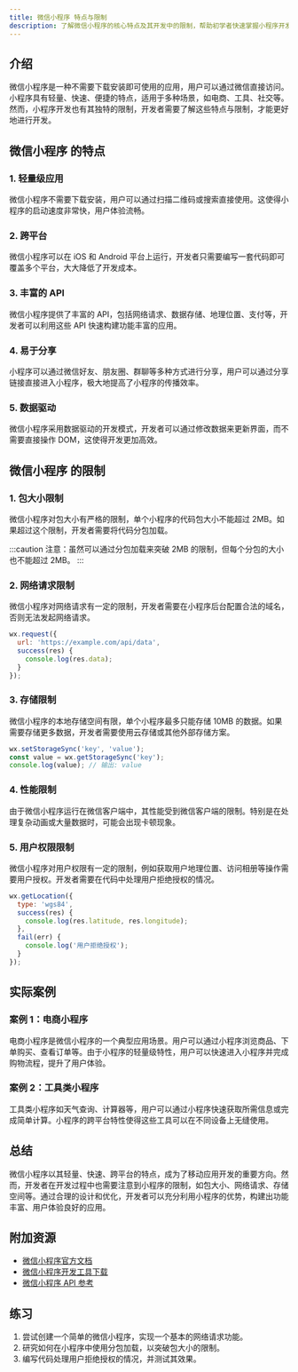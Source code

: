 ```yaml
---
title: 微信小程序 特点与限制
description: 了解微信小程序的核心特点及其开发中的限制，帮助初学者快速掌握小程序开发的关键概念。
---
```


## 介绍

微信小程序是一种不需要下载安装即可使用的应用，用户可以通过微信直接访问。小程序具有轻量、快速、便捷的特点，适用于多种场景，如电商、工具、社交等。然而，小程序开发也有其独特的限制，开发者需要了解这些特点与限制，才能更好地进行开发。

## 微信小程序 的特点

### 1. 轻量级应用

微信小程序不需要下载安装，用户可以通过扫描二维码或搜索直接使用。这使得小程序的启动速度非常快，用户体验流畅。

### 2. 跨平台

微信小程序可以在 iOS 和 Android 平台上运行，开发者只需要编写一套代码即可覆盖多个平台，大大降低了开发成本。

### 3. 丰富的 API

微信小程序提供了丰富的 API，包括网络请求、数据存储、地理位置、支付等，开发者可以利用这些 API 快速构建功能丰富的应用。

### 4. 易于分享

小程序可以通过微信好友、朋友圈、群聊等多种方式进行分享，用户可以通过分享链接直接进入小程序，极大地提高了小程序的传播效率。

### 5. 数据驱动

微信小程序采用数据驱动的开发模式，开发者可以通过修改数据来更新界面，而不需要直接操作 DOM，这使得开发更加高效。

## 微信小程序 的限制

### 1. 包大小限制

微信小程序对包大小有严格的限制，单个小程序的代码包大小不能超过 2MB。如果超过这个限制，开发者需要将代码分包加载。

:::caution
注意：虽然可以通过分包加载来突破 2MB 的限制，但每个分包的大小也不能超过 2MB。
:::

### 2. 网络请求限制

微信小程序对网络请求有一定的限制，开发者需要在小程序后台配置合法的域名，否则无法发起网络请求。

```javascript
wx.request({
  url: 'https://example.com/api/data',
  success(res) {
    console.log(res.data);
  }
});
```

### 3. 存储限制

微信小程序的本地存储空间有限，单个小程序最多只能存储 10MB 的数据。如果需要存储更多数据，开发者需要使用云存储或其他外部存储方案。

```javascript
wx.setStorageSync('key', 'value');
const value = wx.getStorageSync('key');
console.log(value); // 输出: value
```

### 4. 性能限制

由于微信小程序运行在微信客户端中，其性能受到微信客户端的限制。特别是在处理复杂动画或大量数据时，可能会出现卡顿现象。

### 5. 用户权限限制

微信小程序对用户权限有一定的限制，例如获取用户地理位置、访问相册等操作需要用户授权。开发者需要在代码中处理用户拒绝授权的情况。

```javascript
wx.getLocation({
  type: 'wgs84',
  success(res) {
    console.log(res.latitude, res.longitude);
  },
  fail(err) {
    console.log('用户拒绝授权');
  }
});
```

## 实际案例

### 案例 1：电商小程序

电商小程序是微信小程序的一个典型应用场景。用户可以通过小程序浏览商品、下单购买、查看订单等。由于小程序的轻量级特性，用户可以快速进入小程序并完成购物流程，提升了用户体验。

### 案例 2：工具类小程序

工具类小程序如天气查询、计算器等，用户可以通过小程序快速获取所需信息或完成简单计算。小程序的跨平台特性使得这些工具可以在不同设备上无缝使用。

## 总结

微信小程序以其轻量、快速、跨平台的特点，成为了移动应用开发的重要方向。然而，开发者在开发过程中也需要注意到小程序的限制，如包大小、网络请求、存储空间等。通过合理的设计和优化，开发者可以充分利用小程序的优势，构建出功能丰富、用户体验良好的应用。

## 附加资源

- [微信小程序官方文档](https://developers.weixin.qq.com/miniprogram/dev/framework/)
- [微信小程序开发工具下载](https://developers.weixin.qq.com/miniprogram/dev/devtools/download.html)
- [微信小程序 API 参考](https://developers.weixin.qq.com/miniprogram/dev/api/)

## 练习

1. 尝试创建一个简单的微信小程序，实现一个基本的网络请求功能。
2. 研究如何在小程序中使用分包加载，以突破包大小的限制。
3. 编写代码处理用户拒绝授权的情况，并测试其效果。